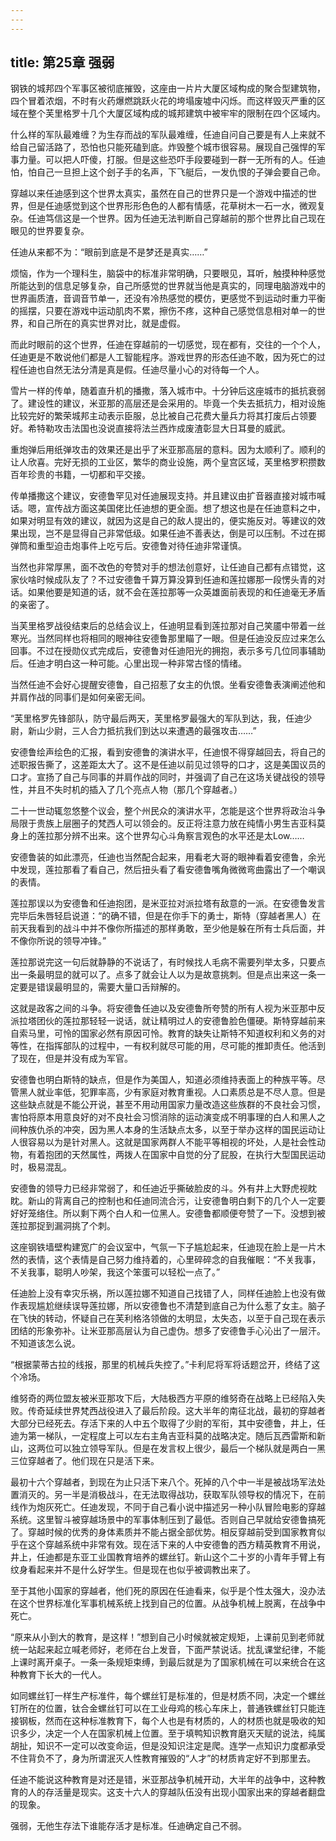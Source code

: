 ```yaml
---
---
---
```

title: 第25章 强弱
---



钢铁的城邦四个军事区被彻底摧毁，这座由一片片大厦区域构成的聚合型建筑物，四个冒着浓烟，不时有火药爆燃跳跃火花的垮塌废墟中闪烁。而这样毁灭严重的区域在整个芙里格罗十几个大厦区域构成的城邦建筑中被牢牢的限制在四个区域内。

什么样的军队最难缠？为生存而战的军队最难缠，任迪自问自己要是有人上来就不给自己留活路了，恐怕也只能死磕到底。炸毁整个城市很容易。展现自己强悍的军事力量。可以把人吓傻，打服。但是这些恐吓手段要碰到一群一无所有的人。任迪怕，怕自己一旦担上这个刽子手的名声，下飞艇后，一发仇恨的子弹会要自己命。

穿越以来任迪感到这个世界太真实，虽然在自己的世界只是一个游戏中描述的世界，但是任迪感觉到这个世界形形色色的人都有情感，花草树木一石一水，微观复杂。任迪笃信这是一个世界。因为任迪无法判断自己穿越前的那个世界比自己现在眼见的世界要复杂。

任迪从来都不为：“眼前到底是不是梦还是真实……”

烦恼，作为一个理科生，脑袋中的标准非常明确，只要眼见，耳听，触摸种种感觉所能达到的信息足够复杂，自己所感觉的世界就当他是真实的，同理电脑游戏中的世界画质渣，音调音节单一，还没有冷热感觉的模仿，更感觉不到运动时重力平衡的摇摆，只要在游戏中运动肌肉不累，擦伤不疼，这种自己感觉信息相对单一的世界，和自己所在的真实世界对比，就是虚假。

而此时眼前的这个世界，任迪在穿越前的一切感觉，现在都有，交往的一个个人，任迪更是不敢说他们都是人工智能程序。游戏世界的形态任迪不敢，因为死亡的过程任迪也自然无法分清是真是假。任迪尽量小心的对待每一个人。

雪片一样的传单，随着直升机的播撒，落入城市中。十分钟后这座城市的抵抗衰弱了。建设性的建议，米亚那的高层还是会采用的。毕竟一个失去抵抗力，相对设施比较完好的繁荣城邦主动表示臣服，总比被自己花费大量兵力将其打废后占领要好。希特勒攻击法国也没说直接将法兰西炸成废渣彰显大日耳曼的威武。

重炮弹后用纸弹攻击的效果还是出乎了米亚那高层的意料。因为太顺利了。顺利的让人欣喜。完好无损的工业区，繁华的商业设施，两个皇宫区域，芙里格罗积攒数百年珍贵的书籍，一切都和平交接。

传单播撒这个建议，安德鲁罕见对任迪展现支持。并且建议由扩音器直接对城市喊话。嗯，宣传战方面这美国佬比任迪想的更全面。想了想这也是在任迪意料之中，如果对明显有效的建议，就因为这是自己的敌人提出的，便实施反对。等建议的效果出现，岂不是显得自己非常低级。如果任迪不善表达，倒是可以压制。不过在掷弹筒和重型迫击炮事件上吃亏后。安德鲁对待任迪非常谨慎。

当然也非常厚黑，面不改色的夸赞对手的想法创意好，让任迪自己都有点错觉，这家伙啥时候成队友了？不过安德鲁千算万算没算到任迪和莲拉娜那一段愣头青的对话。如果他要是知道的话，就不会在莲拉那等一众英雄面前表现的和任迪毫无矛盾的亲密了。

当芙里格罗战役结束后的总结会议上，任迪明显看到莲拉那对自己笑靥中带着一丝寒光。当然同样也将相同的眼神往安德鲁那里瞄了一眼。但是任迪没反应过来怎么回事。不过在授勋仪式完成后，安德鲁对任迪阳光的拥抱，表示多亏几位同事辅助后。任迪才明白这一种可能。心里出现一种非常古怪的情绪。

当然任迪不会好心提醒安德鲁，自己招惹了女主的仇恨。坐看安德鲁表演阐述他和并肩作战的同事们是如何亲密无间。

“芙里格罗先锋部队，防守最后两天，芙里格罗最强大的军队到达，我，任迪少尉，新山少尉，三人合力抵抗我们到达以来遭遇的最强攻击……”

安德鲁绘声绘色的汇报，看到安德鲁的演讲水平，任迪恨不得穿越回去，将自己的述职报告撕了，这差距太大了。这不是任迪以前见过领导的口才，这是美国议员的口才。宣扬了自己与同事的并肩作战的同时，并强调了自己在这场关键战役的领导性，并且不失时机的插入了几个亮点人物（那几个穿越者。）

二十一世动辄忽悠整个议会，整个州民众的演讲水平，怎能是这个世界将政治斗争局限于贵族上层圈子的梵西人可以领会的。反正将注意力放在纯情小男生吉亚科莫身上的莲拉那分辨不出来。这个世界勾心斗角察言观色的水平还是太Low……

安德鲁装的如此漂亮，任迪也当然配合起来，用看老大哥的眼神看着安德鲁，余光中发现，莲拉那看了看自己，然后扭头看了看安德鲁嘴角微微弯曲露出了一个嘲讽的表情。

莲拉那误以为安德鲁和任迪抱团，是米亚拉对派拉塔有敌意的一派。在安德鲁发言完毕后朱唇轻启说道：“的确不错，但是在你手下的勇士，斯特（穿越者黑人）在前天我看到的战斗中并不像你所描述的那样勇敢，至少他是躲在所有士兵后面，并不像你所说的领导冲锋。”

莲拉那说完这一句后就静静的不说话了，有时候找人毛病不需要列举太多，只要点出一条最明显的就可以了。点多了就会让人以为是故意挑刺。但是点出来这一条一定要是错误最明显的，需要大量口舌辩解的。

这就是政客之间的斗争。将安德鲁任迪以及安德鲁所夸赞的所有人视为米亚那中反派拉塔团伙的莲拉那轻轻一说话，就让精明过人的安德鲁脸色僵硬。斯特穿越前来自索马里，可怜的国家必然有原因可怜。教育的缺失让斯特不知道权利和义务的对等性，在指挥部队的过程中，一有权利就尽可能的用，尽可能的推卸责任。他活到了现在，但是并没有成为军官。

安德鲁也明白斯特的缺点，但是作为美国人，知道必须维持表面上的种族平等。尽管黑人就业率低，犯罪率高，少有家庭对教育重视。人口素质总是不尽人意。但是这些缺点就是不能公开说，甚至不用动用国家力量改造这些族群的不良社会习惯，害怕将原本用意良好的对不良社会习惯消除的运动演变成不明事理的白人和黑人之间种族仇杀的冲突，因为黑人本身的生活缺点太多，以至于举办这样的国民运动让人很容易以为是针对黑人。这就是国家两群人不能平等相视的坏处，人是社会性动物，有着抱团的天然属性，两拨人在国家中自觉的分了屁股，在执行大型国民运动时，极易混乱。

安德鲁的领导力已经非常弱了，和任迪近乎撕破脸皮的斗。外有井上大野虎视眈眈。新山的背离自己的控制也和任迪同流合污，让安德鲁明白剩下的几个人一定要好好笼络住。所以剩下两个白人和一位黑人。安德鲁都顺便夸赞了一下。没想到被莲拉那捉到漏洞挑了个刺。

这座钢铁墙壁构建宽广的会议室中，气氛一下子尴尬起来，任迪现在脸上是一片木然的表情，这个表情是自己努力维持着的，心里碎碎念的自我催眠：“不关我事，不关我事，聪明人吵架，我这个笨蛋可以轻松一点了。”

任迪脸上没有幸灾乐祸，所以莲拉娜不知道自己找错了人，同样任迪脸上也没有做作表现尴尬继续误导莲拉娜，所以安德鲁也不清楚到底自己为什么惹了女主。脑子在飞快的转动，怀疑自己在芙利格洛领做的太明显，太失态，以至于自己现在表示团结的形象弥补。让米亚那高层认为自己虚伪。想多了安德鲁手心沁出了一层汗。不知道该怎么说。

“根据蒙蒂古拉的线报，那里的机械兵失控了。”卡利尼将军将话题岔开，终结了这个冷场。

维努奇的两位盟友被米亚那攻下后，大陆极西方平原的维努奇在战略上已经陷入失败。传奇延续世界梵西战役进入了最后阶段。这大半年的南征北战，最初的穿越者大部分已经死去。存活下来的人中五个取得了少尉的军衔，其中安德鲁，井上，任迪为第一梯队，一定程度上可以左右主角吉亚科莫的战略决定。随后瓦西雷斯和新山，这两位可以独立领导军队。但是在发言权上很少，最后一个梯队就是两白一黑三位穿越者了。他们现在只是活下来。

最初十六个穿越者，到现在为止只活下来八个。死掉的八个中一半是被战场军法处置消灭的。另一半是消极战斗，在无法取得战功，获取军队领导权的情况下，在前线作为炮灰死亡。任迪发现，不同于自己看小说中描述另一种小队冒险电影的穿越系统。这里智斗被穿越场景中的军事体制压到了最低。否则自己早就给安德鲁搞死了。穿越时候的优秀的身体素质并不能占据全部优势。相反穿越前受到国家教育似乎在这个穿越系统中非常有效。现在活下来的人中安德鲁的西方精英教育不用说，井上，任迪都是东亚工业国教育培养的螺丝钉。新山这个二十岁的小青年手臂上有纹身看起来并不是什么好学生。但是现在也似乎被调教出来了。

至于其他小国家的穿越者，他们死的原因在任迪看来，似乎是个性太强大，没办法在这个世界标准化军事机械系统上找到自己的位置。从战争机械上脱离，在战争中死亡。

“原来从小到大的教育，是这样！”想到自己小时候就被定规矩，上课前见到老师就统一站起来起立喊老师好，老师在台上发音，下面严禁说话。扰乱课堂纪律，不能上课时离开桌子。一条一条规矩束缚，到最后就是为了国家机械在可以来统合在这种教育下长大的一代人。

如同螺丝钉一样生产标准件，每个螺丝钉是标准的，但是材质不同，决定一个螺丝钉所在的位置，钛合金螺丝钉可以在工业母鸡的核心车床上，普通铁螺丝钉只能连接钢板，然而在这种标准教育下，每个人也是有材质的，人的材质也就是吸收的知识多少，决定一个人在国家机械上位置。至于填鸭知识教育磨灭天赋的说法，纯属胡扯，知识不一定可以改变命运，但是没知识注定是爬。连学一点知识力度都承受不住背负不了，身为所谓泯灭人性教育摧毁的“人才”的材质肯定好不到那里去。

任迪不能说这种教育是对还是错，米亚那战争机械开动，大半年的战争中，这种教育的人的存活量是现实。这支十六人的穿越队伍没有出现小国家出来的穿越者翻盘的现象。

强弱，无他生存法下谁能存活才是标准。任迪确定自己不弱。